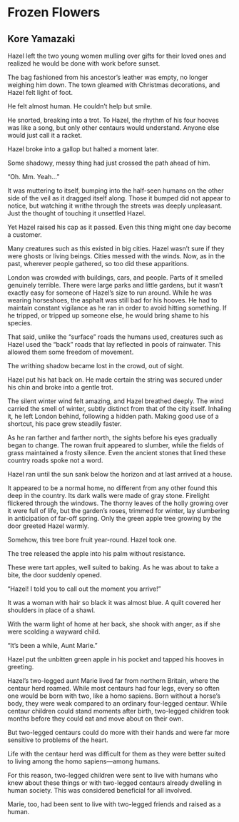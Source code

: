 # Frozen Flowers

## Kore Yamazaki

Hazel left the two young women mulling over gifts for their loved ones and
realized he would be done with work before sunset.

The bag fashioned from his ancestor’s leather was empty, no longer weighing him
down. The town gleamed with Christmas decorations, and Hazel felt light of foot.

He felt almost human. He couldn’t help but smile.

He snorted, breaking into a trot. To Hazel, the rhythm of his four hooves was
like a song, but only other centaurs would understand. Anyone else would just
call it a racket.

Hazel broke into a gallop but halted a moment later.

Some shadowy, messy thing had just crossed the path ahead of him.

“Oh. Mm. Yeah…”

It was muttering to itself, bumping into the half-seen humans on the other side
of the veil as it dragged itself along. Those it bumped did not appear to
notice, but watching it writhe through the streets was deeply unpleasant. Just
the thought of touching it unsettled Hazel.

Yet Hazel raised his cap as it passed. Even this thing might one day become a
customer.

Many creatures such as this existed in big cities. Hazel wasn’t sure if they
were ghosts or living beings. Cities messed with the winds. Now, as in the past,
wherever people gathered, so too did these apparitions.

London was crowded with buildings, cars, and people. Parts of it smelled
genuinely terrible. There were large parks and little gardens, but it wasn’t
exactly easy for someone of Hazel’s size to run around. While he was wearing
horseshoes, the asphalt was still bad for his hooves. He had to maintain
constant vigilance as he ran in order to avoid hitting something. If he tripped,
or tripped up someone else, he would bring shame to his species.

That said, unlike the “surface” roads the humans used, creatures such as Hazel
used the “back” roads that lay reflected in pools of rainwater. This allowed
them some freedom of movement.

The writhing shadow became lost in the crowd, out of sight.

Hazel put his hat back on. He made certain the string was secured under his chin
and broke into a gentle trot.

The silent winter wind felt amazing, and Hazel breathed deeply. The wind carried
the smell of winter, subtly distinct from that of the city itself. Inhaling it,
he left London behind, following a hidden path. Making good use of a shortcut,
his pace grew steadily faster.

As he ran farther and farther north, the sights before his eyes gradually began
to change. The rowan fruit appeared to slumber, while the fields of grass
maintained a frosty silence. Even the ancient stones that lined these country
roads spoke not a word.

Hazel ran until the sun sank below the horizon and at last arrived at a house.

It appeared to be a normal home, no different from any other found this deep in
the country. Its dark walls were made of gray stone. Firelight flickered through
the windows. The thorny leaves of the holly growing over it were full of life,
but the garden’s roses, trimmed for winter, lay slumbering in anticipation of
far-off spring. Only the green apple tree growing by the door greeted Hazel
warmly.

Somehow, this tree bore fruit year-round. Hazel took one.

The tree released the apple into his palm without resistance.

These were tart apples, well suited to baking. As he was about to take a bite,
the door suddenly opened.

“Hazel! I told you to call out the moment you arrive!”

It was a woman with hair so black it was almost blue. A quilt covered her
shoulders in place of a shawl.

With the warm light of home at her back, she shook with anger, as if she were
scolding a wayward child.

“It’s been a while, Aunt Marie.”

Hazel put the unbitten green apple in his pocket and tapped his hooves in
greeting.

Hazel’s two-legged aunt Marie lived far from northern Britain, where the centaur
herd roamed. While most centaurs had four legs, every so often one would be born
with two, like a homo sapiens. Born without a horse’s body, they were weak
compared to an ordinary four-legged centaur. While centaur children could stand
moments after birth, two-legged children took months before they could eat and
move about on their own.

But two-legged centaurs could do more with their hands and were far more
sensitive to problems of the heart.

Life with the centaur herd was difficult for them as they were better suited to
living among the homo sapiens—among humans.

For this reason, two-legged children were sent to live with humans who knew
about these things or with two-legged centaurs already dwelling in human
society. This was considered beneficial for all involved.

Marie, too, had been sent to live with two-legged friends and raised as a human.
